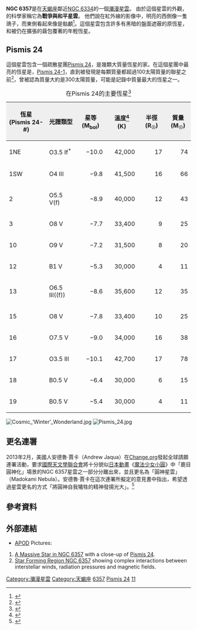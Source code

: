 {{Diffuse nebula |
| image = [[Image:EmissionNebula_NGC6357.jpg|200px]]
|caption = [[哈伯太空望遠鏡|哈伯太空望遠鏡]] (HST) 拍攝的[[Pismis_24-1|Pismis 24-1]]：NGC 6357的"核"。 <br />創建：HST/[[NASA|NASA]]/[[ESA|ESA]].
| name = [[星雲星團新總表|NGC]] 6357
| type = 
| epoch = [[J2000|J2000]]
| ra = {{RA|17|24}}<ref name="simbad">{{cite web
  | title=SIMBAD Astronomical Database
  | work=Results for NGC 6357
  | url=http://simbad.u-strasbg.fr/simbad/
  | accessdate=2007-05-03
  | archive-date=2019-05-01
  | archive-url=https://web.archive.org/web/20190501023034/http://simbad.u-strasbg.fr/simbad/
  | dead-url=no
  }}</ref>
| dec = {{DEC|-34|20}}<ref name="simbad" />
| constellation = [[天蝎座|天蝎座]]<ref name="sinnott1988">{{cite book 
  | author=R. W. Sinnott, editor
  | title= The Complete New General Catalogue and Index Catalogue of Nebulae and Star Clusters by J. L. E. Dreyer
  | year=1988
  | publisher=Sky Publishing Corporation and Cambridge University Press
  | id=ISBN 0-933-34651-4}}</ref>
| distance = 6,500 光年
| names = 戰爭與和平星雲<ref name="simbad" />, [[沙普利斯亮星雲表|沙普利斯]] 11, [[RCW星表|RCW]] 131, Gum 66
}}

'''NGC 6357'''是在[[天蝎座|天蝎座]]鄰近[[NGC_6334|NGC 6334]]的一個[[星雲#瀰漫星雲|瀰漫星雲]]。 由於這個星雲的外觀，{{le|太空中繼紅外實驗|Midcourse Space Experiment}}的科學家稱它為'''戰爭與和平星雲'''。 他們說在紅外線的影像中，明亮的西側像一隻鴿子，而東側看起來像是骷顱<ref>{{Cite web |url=http://www.ipac.caltech.edu/2mass/gallery/powcap25.html |title=存档副本 |accessdate=2012-02-13 |archive-date=2018-01-14 |archive-url=https://web.archive.org/web/20180114023945/https://www.ipac.caltech.edu/2mass/gallery/powcap25.html |dead-url=no }}</ref>。這個星雲包含許多有黑暗的盤面遮蔽的原恆星，和被仍在擴張的繭包覆著的年輕恆星。

==Pismis 24==
這個星雲包含一個疏散星團[[#Pismis_24|Pismis 24]]，是幾顆大質量恆星的家。在這個星團中最亮的恆星是，[[Pismis_24-1|Pismis 24-1]]，直到被發現是每顆質量都超過100太陽質量的聯星之前<ref name="ESA">{{cite web
 |title       = ESA Science & Technology: Star on a Hubble diet NGC 6357
 |url         = http://www.spacetelescope.org/images/html/heic0619a.html
 |accessdate  = 2007-04-11
 |deadurl     = yes
 |archiveurl  = https://web.archive.org/web/20070404011712/http://www.spacetelescope.org/images/html/heic0619a.html
 |archivedate = 2007-04-04
}}</ref>，曾被認為質量大約是300太陽質量，可能是記錄中質量最大的恆星之一。

{| class="wikitable sortable"
|+在Pismis 24的主要恆星<ref>{{cite journal|url=http://www.aanda.org/10.1051/0004-6361/201015914|title=Star formation and disk properties in Pismis 24|journal=Astronomy & Astrophysics|volume=539|date=2012-03-01|issn=0004-6361|language=en|accessdate=2018-04-02|doi=10.1051/0004-6361/201015914|author=M. Fang, R. van Boekel, R. R. King, Th. Henning, J. Bouwman, Y. Doi, Y. K. Okamoto, V. Roccatagliata, A. Sicilia-Aguilar|archive-date=2019-10-18|archive-url=https://web.archive.org/web/20191018190541/https://www.aanda.org/articles/aa/abs/2012/03/aa15914-10/aa15914-10.html|dead-url=no}}</ref>
|-
! style="background:#efefef;" valign="top" width="80" | 恆星<br/>(Pismis 24-#)
! style="background:#efefef;" valign="top" width="100" | 光譜類型
! style="background:#efefef;" valign="top" width="100" | 星等<br/>(M<sub>bol</sub>)
! style="background:#efefef;" valign="top" width="100" | 溫度<ref>{{cite journal|url=http://www.aanda.org/10.1051/0004-6361:20042386|pages=1049–1065|title=A new calibration of stellar parameters of Galactic O stars|journal=Astronomy & Astrophysics|volume=436|issue=3|date=2005-06-01|issn=0004-6361|language=en|accessdate=2018-04-02|doi=10.1051/0004-6361:20042386|author=F. Martins, D. Schaerer, D. J. Hillier}}</ref><br/>(K)
! style="background:#efefef;" valign="top" width="100" | 半徑<br/>(R<sub>☉</sub>)
! style="background:#efefef;" valign="top" width="80" | 質量<br/>(M<sub>☉</sub>)
|-
| 1NE || O3.5 If<sup>*</sup> || align="right" | −10.0 || align="right" | 42,000 || align="right" | 17 || align="right" | 74
|-
| 1SW || O4 III || align="right" | −9.8 || align="right" | 41,500 || align="right" | 16 || align="right" | 66
|-
| 2 || O5.5 V(f) || align="right" | −8.9 || align="right" | 40,000 || align="right" | 12 || align="right" | 43
|-
| 3 || O8 V || align="right" | −7.7 || align="right" | 33,400 || align="right" | 9 || align="right" | 25
|-
| 10 || O9 V || align="right" | −7.2 || align="right" | 31,500 || align="right" | 8 || align="right" | 20
|-
| 12 || B1 V || align="right" | −5.3 || align="right" | 30,000 || align="right" | 4 || align="right" | 11
|-
| 13 || O6.5 III((f)) || align="right" | −8.6 || align="right" | 35,600 || align="right" | 12 || align="right" | 35
|-
| 15 || O8 V || align="right" | −7.8 || align="right" | 33,400 || align="right" | 10 || align="right" | 25
|-
| 16 || O7.5 V || align="right" | −9.0 || align="right" | 34,000 || align="right" | 16 || align="right" | 38
|-
| 17 || O3.5 III || align="right" | −10.1 || align="right" | 42,700 || align="right" | 17 || align="right" | 78
|-
| 18 || B0.5 V || align="right" | −6.4 || align="right" | 30,000 || align="right" | 6 || align="right" | 15
|-
| 19 || B0.5 V || align="right" | −5.4 || align="right" | 30,000 || align="right" | 4 || align="right" | 11
|}
[[File:Cosmic_‘Winter’_Wonderland.jpg|thumb]]
[[File:Pismis_24.jpg|thumb]]

==更名連署==
2013年2月，美國人安德魯·賈卡（Andrew Jaqua）在[[Change.org|Change.org]]發起全球請願連署活動，要求[[國際天文學聯合會|國際天文學聯合會]]將十分貌似[[日本動畫|日本動畫]]《[[魔法少女小圓|魔法少女小圓]]》中「鹿目圓神化」場景的NGC 6357星雲之一部分分離出來，並且更名為「圓神星雲」（Madokami Nebula）。安德魯·賈卡在這次連署所擬定的意見書中指出，希望透過星雲更名的方式「將圓神自我犧牲的精神發揚光大」。<ref>{{cite web |author1=Andrew Jaqua |title=International Astronomical Union: Change the official name of nebula NGC 6357 to the "Madokami nebula" |url=https://www.change.org/p/international-astronomical-union-change-the-official-name-of-nebula-ngc-6357-to-the-madokami-nebula |website=Change.org |accessdate=2018-07-09 |archive-date=2018-03-29 |archive-url=https://web.archive.org/web/20180329121619/https://www.change.org/p/international-astronomical-union-change-the-official-name-of-nebula-ngc-6357-to-the-madokami-nebula |dead-url=no }}</ref>

==參考資料==
{{Reflist}}

== 外部連結 ==
{{Commons category|NGC 6357}}
*[[Astronomy_Picture_of_the_Day|APOD]] Pictures:
# [http://antwrp.gsfc.nasa.gov/apod/ap101121.html A Massive Star in NGC 6357]{{Wayback|url=http://antwrp.gsfc.nasa.gov/apod/ap101121.html |date=20101123112326 }} with a close-up of [[Pismis_24|Pismis 24]].
# [http://antwrp.gsfc.nasa.gov/apod/ap061220.html Star Forming Region NGC 6357 ]{{Wayback|url=http://antwrp.gsfc.nasa.gov/apod/ap061220.html |date=20101123215319 }} showing complex interactions between interstellar winds, radiation pressures and magnetic fields.

{{Sh2 objects}}
{{RCW}}
{{Gum catalogue}}

[[Category:瀰漫星雲|Category:瀰漫星雲]]
[[Category:天蝎座|Category:天蝎座]]
[[Category:NGC天體|6357]]
[[Category:疏散星團|Pismis 24]]
[[Category:沙普利斯天體|11]]